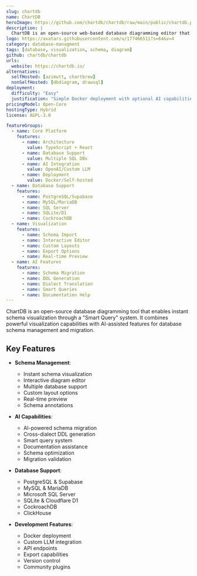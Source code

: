 ```yaml
---
slug: chartdb
name: ChartDB
heroImage: https://github.com/chartdb/chartdb/raw/main/public/chartdb.png
description: |
  ChartDB is an open-source web-based database diagramming editor that allows users to instantly visualize database schemas through a single "Smart Query". It provides AI-powered schema export, interactive editing, and supports multiple database systems.
logo: https://avatars.githubusercontent.com/u/177466511?s=64&v=4
category: database-managment
tags: [database, visualization, schema, diagram]
github: chartdb/chartdb
urls:
  website: https://chartdb.io/
alternatives:
  selfHosted: [azimutt, chartbrew]
  nonSelfHosted: [dbdiagram, drawsql]
deployment:
  difficulty: "Easy"
  justification: "Simple Docker deployment with optional AI capabilities configuration."
pricingModel: Open-Core
hostingType: Hybrid
license: AGPL-3.0

featureGroups:
  - name: Core Platform
    features:
      - name: Architecture
        value: TypeScript + React
      - name: Database Support
        value: Multiple SQL DBs
      - name: AI Integration
        value: OpenAI/Custom LLM
      - name: Deployment
        value: Docker/Self-hosted
  - name: Database Support
    features:
      - name: PostgreSQL/Supabase
      - name: MySQL/MariaDB
      - name: SQL Server
      - name: SQLite/D1
      - name: CockroachDB
  - name: Visualization
    features:
      - name: Schema Import
      - name: Interactive Editor
      - name: Custom Layouts
      - name: Export Options
      - name: Real-time Preview
  - name: AI Features
    features:
      - name: Schema Migration
      - name: DDL Generation
      - name: Dialect Translation
      - name: Smart Queries
      - name: Documentation Help
---
```


ChartDB is an open-source database diagramming tool that enables instant schema
visualization through a "Smart Query" system. It combines powerful visualization
capabilities with AI-assisted features for database schema management and
migration.

## Key Features

- **Schema Management**:

  - Instant schema visualization
  - Interactive diagram editor
  - Multiple database support
  - Custom layout options
  - Real-time preview
  - Schema annotations

- **AI Capabilities**:

  - AI-powered schema migration
  - Cross-dialect DDL generation
  - Smart query system
  - Documentation assistance
  - Schema optimization
  - Migration validation

- **Database Support**:

  - PostgreSQL & Supabase
  - MySQL & MariaDB
  - Microsoft SQL Server
  - SQLite & Cloudflare D1
  - CockroachDB
  - ClickHouse

- **Development Features**:
  - Docker deployment
  - Custom LLM integration
  - API endpoints
  - Export capabilities
  - Version control
  - Community plugins
